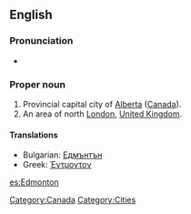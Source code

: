 ==English==
{{wikipedia|Edmonton}}
{{wikipedia|Edmonton, London}}

===Pronunciation===
* {{audio|en-ca-Edmonton.ogg|Audio (CA)}}

===Proper noun===
{{en-proper noun}}

# Provincial capital city of [[Alberta]] ([[Canada]]).
# An area of north [[London]], [[United Kingdom]].

====Translations====
*Bulgarian: [[Едмънтън]]
*Greek: [[Έντμοντον]]

[[Category:Canada]]
[[Category:Cities]]

[[es:Edmonton]]